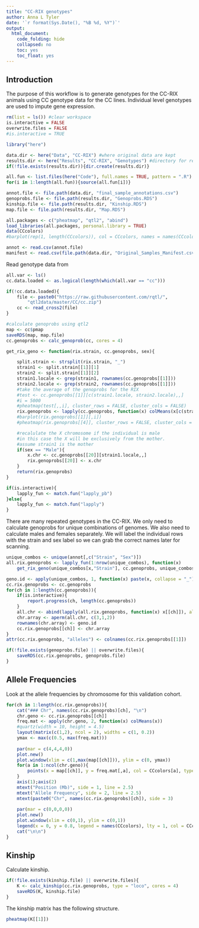 ```yaml
---
title: "CC-RIX genotypes"
author: Anna L Tyler
date: '`r format(Sys.Date(), "%B %d, %Y")`'
output: 
  html_document:
    code_folding: hide
    collapsed: no
    toc: yes
    toc_float: yes
---
```


## Introduction

The purpose of this workflow is to generate genotypes for the 
CC-RIX animals using CC genotype data for the CC lines.
Individual level genotypes are used to impute gene expression.


```r
rm(list = ls()) #clear workspace
is.interactive = FALSE
overwrite.files = FALSE
#is.interactive = TRUE

library("here")

data.dir <- here("Data", "CC-RIX") #where original data are kept
results.dir <- here("Results", "CC-RIX", "Genotypes") #directory for results generated by this workflow
if(!file.exists(results.dir)){dir.create(results.dir)}

all.fun <- list.files(here("Code"), full.names = TRUE, pattern = ".R")
for(i in 1:length(all.fun)){source(all.fun[i])}
```

```r
annot.file <- file.path(data.dir, "final_sample_annotations.csv") 
genoprobs.file <- file.path(results.dir, "Genoprobs.RDS")
kinship.file <- file.path(results.dir, "Kinship.RDS")
map.file <- file.path(results.dir, "Map.RDS")
```

```r
all.packages <- c("pheatmap", "qtl2", "abind")
load_libraries(all.packages, personal.library = TRUE)
data(CCcolors) 
#barplot(rep(1, length(CCcolors)), col = CCcolors, names = names(CCcolors))
```

```r
annot <- read.csv(annot.file)
manifest <- read.csv(file.path(data.dir, "Original_Samples_Manifest.csv"))
```

Read genotype data from \url{https://github.com/rqtl/qtl2data/tree/main/CC}

```r
all.var <- ls()
cc.data.loaded <- as.logical(length(which(all.var == "cc")))

if(!cc.data.loaded){
    file <- paste0("https://raw.githubusercontent.com/rqtl/",
        "qtl2data/master/CC/cc.zip")
    cc <- read_cross2(file)
}

#calculate genoprobs using qtl2
map <- cc$pmap
saveRDS(map, map.file)
cc.genoprobs <- calc_genoprob(cc, cores = 4)
```


```r
get_rix_geno <- function(rix.strain, cc.genoprobs, sex){

    split.strain <- strsplit(rix.strain, "_")
    strain1 <- split.strain[[1]][1]
    strain2 <- split.strain[[1]][2]
    strain1.locale <- grep(strain1, rownames(cc.genoprobs[[1]]))
    strain2.locale <- grep(strain2, rownames(cc.genoprobs[[1]]))
    #take the average of the genoprobs for the RIX
    #test <- cc.genoprobs[[1]][c(strain1.locale, strain2.locale),,]
    #i = 5000
    #pheatmap(test[,,i], cluster_rows = FALSE, cluster_cols = FALSE)
    rix.genoprobs <- lapply(cc.genoprobs, function(x) colMeans(x[c(strain1.locale, strain2.locale),,]))
    #barplot(rix.genoprobs[[1]][,i])
    #pheatmap(rix.genoprobs[[4]], cluster_rows = FALSE, cluster_cols = FALSE, show_colnames = FALSE)

    #recalulate the X chromosome if the individual is male
    #in this case the X will be exclusively from the mother.
    #assume strain1 is the mother
    if(sex == "Male"){
        x.chr <- cc.genoprobs[[20]][strain1.locale,,]
        rix.genoprobs[[20]] <- x.chr
    }
    return(rix.genoprobs)
}

if(is.interactive){
    lapply_fun <- match.fun("lapply_pb")
}else{
    lapply_fun <- match.fun("lapply")
}
```

There are many repeated genotypes in the CC-RIX.
We only need to calculate genoprobs for unique combinations of genomes.
We also need to calculate males and females separately.
We will label the individual rows with the strain and sex label so we can
grab the correct names later for scanning.

```r
unique_combos <- unique(annot[,c("Strain", "Sex")])
all.rix.genoprobs <- lapply_fun(1:nrow(unique_combos), function(x) 
    get_rix_geno(unique_combos[x,"Strain"], cc.genoprobs, unique_combos[x,"Sex"]))
```


```r
geno.id <- apply(unique_combos, 1, function(x) paste(x, collapse = "_"))
cc.rix.genoprobs <- cc.genoprobs
for(ch in 1:length(cc.genoprobs)){
    if(is.interactive){
        report.progress(ch, length(cc.genoprobs))
    }
    all.chr <- abind(lapply(all.rix.genoprobs, function(x) x[[ch]]), along = 3)
    chr.array <- aperm(all.chr, c(3,1,2))
    rownames(chr.array) <- geno.id
    cc.rix.genoprobs[[ch]] <- chr.array
}
attr(cc.rix.genoprobs, "alleles") <- colnames(cc.rix.genoprobs[[1]])

if(!file.exists(genoprobs.file) || overwrite.files){
    saveRDS(cc.rix.genoprobs, genoprobs.file)
}
```

## Allele Frequencies {.tabset .tabset-fade .tabset-pills}

Look at the allele frequencies by chromosome for this validation cohort.

```r

for(ch in 1:length(cc.rix.genoprobs)){
    cat("### Chr", names(cc.rix.genoprobs)[ch], "\n")
    chr.geno <- cc.rix.genoprobs[[ch]]
    freq.mat <- apply(chr.geno, 2, function(x) colMeans(x))
    #quartz(width = 10, height = 4.5)
    layout(matrix(c(1,2), ncol = 2), widths = c(1, 0.2))
    ymax <- max(c(0.5, max(freq.mat)))
    
    par(mar = c(4,4,4,0))
    plot.new()
    plot.window(xlim = c(1,max(map[[ch]])), ylim = c(0, ymax))
    for(a in 1:ncol(chr.geno)){
        points(x = map[[ch]], y = freq.mat[,a], col = CCcolors[a], type = "l", lwd = 3)
    }
    axis(1);axis(2)
    mtext("Position (Mb)", side = 1, line = 2.5)
    mtext("Allele Frequency", side = 2, line = 2.5)
    mtext(paste0("Chr", names(cc.rix.genoprobs)[ch]), side = 3)
    
    par(mar = c(0,0,0,0))
    plot.new()
    plot.window(xlim = c(0,1), ylim = c(0,1))
    legend(x = 0, y = 0.8, legend = names(CCcolors), lty = 1, col = CCcolors, lwd = 3)
    cat("\n\n")
}

```

## Kinship

Calculate kinship.

```r
if(!file.exists(kinship.file) || overwrite.files){
    K <- calc_kinship(cc.rix.genoprobs, type = "loco", cores = 4)
    saveRDS(K, kinship.file)
}
```

The kinship matrix has the following structure.

```r
pheatmap(K[[1]])
```
